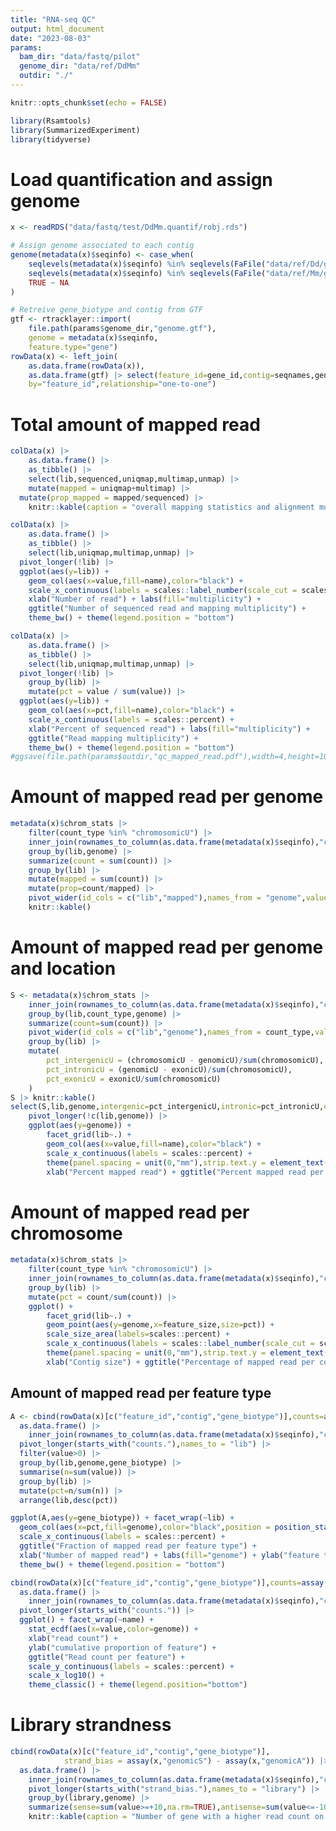 ```yaml
---
title: "RNA-seq QC"
output: html_document
date: "2023-08-03"
params:
  bam_dir: "data/fastq/pilot"
  genome_dir: "data/ref/DdMm"
  outdir: "./"
---
```


```r
knitr::opts_chunk$set(echo = FALSE)
```


```r
library(Rsamtools)
library(SummarizedExperiment)
library(tidyverse)
```



# Load quantification and assign genome
```r
x <- readRDS("data/fastq/test/DdMm.quantif/robj.rds")

# Assign genome associated to each contig
genome(metadata(x)$seqinfo) <- case_when(
	seqlevels(metadata(x)$seqinfo) %in% seqlevels(FaFile("data/ref/Dd/genome.fasta")) ~ "Dd",
	seqlevels(metadata(x)$seqinfo) %in% seqlevels(FaFile("data/ref/Mm/genome.fasta")) ~ "Mm",
	TRUE ~ NA
)

# Retreive gene_biotype and contig from GTF
gtf <- rtracklayer::import(
	file.path(params$genome_dir,"genome.gtf"),
	genome = metadata(x)$seqinfo,
	feature.type="gene")
rowData(x) <- left_join(
	as.data.frame(rowData(x)),
	as.data.frame(gtf) |> select(feature_id=gene_id,contig=seqnames,gene_biotype),
	by="feature_id",relationship="one-to-one")
```



# Total amount of mapped read
```r
colData(x) |>
	as.data.frame() |>
	as_tibble() |>
	select(lib,sequenced,uniqmap,multimap,unmap) |>
	mutate(mapped = uniqmap+multimap) |>
  mutate(prop_mapped = mapped/sequenced) |>
	knitr::kable(caption = "overall mapping statistics and alignment multiplicity")

colData(x) |>
	as.data.frame() |>
	as_tibble() |>
	select(lib,uniqmap,multimap,unmap) |>
  pivot_longer(!lib) |>
  ggplot(aes(y=lib)) +
    geom_col(aes(x=value,fill=name),color="black") +
    scale_x_continuous(labels = scales::label_number(scale_cut = scales::cut_short_scale())) +
    xlab("Number of read") + labs(fill="multiplicity") +
    ggtitle("Number of sequenced read and mapping multiplicity") +
    theme_bw() + theme(legend.position = "bottom")

colData(x) |>
	as.data.frame() |>
	as_tibble() |>
	select(lib,uniqmap,multimap,unmap) |>
  pivot_longer(!lib) |>
	group_by(lib) |>
	mutate(pct = value / sum(value)) |>
  ggplot(aes(y=lib)) +
    geom_col(aes(x=pct,fill=name),color="black") +
    scale_x_continuous(labels = scales::percent) +
    xlab("Percent of sequenced read") + labs(fill="multiplicity") +
    ggtitle("Read mapping multiplicity") +
    theme_bw() + theme(legend.position = "bottom")
#ggsave(file.path(params$outdir,"qc_mapped_read.pdf"),width=4,height=10)
```

# Amount of mapped read per genome
```r
metadata(x)$chrom_stats |>
	filter(count_type %in% "chromosomicU") |> 
	inner_join(rownames_to_column(as.data.frame(metadata(x)$seqinfo),"contig"),by=c("feature_id"="contig")) |>
	group_by(lib,genome) |> 
	summarize(count = sum(count)) |>
	group_by(lib) |>
	mutate(mapped = sum(count)) |>
	mutate(prop=count/mapped) |>
	pivot_wider(id_cols = c("lib","mapped"),names_from = "genome",values_from = c("count","prop")) |>
	knitr::kable()
```



# Amount of mapped read per genome and location
```r
S <- metadata(x)$chrom_stats |> 
	inner_join(rownames_to_column(as.data.frame(metadata(x)$seqinfo),"contig"),by=c("feature_id"="contig")) |>
	group_by(lib,count_type,genome) |> 
	summarize(count=sum(count)) |>
	pivot_wider(id_cols = c("lib","genome"),names_from = count_type,values_from = "count") |>
	group_by(lib) |>
	mutate(
		pct_intergenicU = (chromosomicU - genomicU)/sum(chromosomicU),
		pct_intronicU = (genomicU - exonicU)/sum(chromosomicU),
		pct_exonicU = exonicU/sum(chromosomicU)
	)
S |> knitr::kable()
select(S,lib,genome,intergenic=pct_intergenicU,intronic=pct_intronicU,exonic=pct_exonicU) |>
	pivot_longer(!c(lib,genome)) |>
	ggplot(aes(y=genome)) +
		facet_grid(lib~.) +
		geom_col(aes(x=value,fill=name),color="black") +
		scale_x_continuous(labels = scales::percent) +
		theme(panel.spacing = unit(0,"mm"),strip.text.y = element_text(angle=0)) +
		xlab("Percent mapped read") + ggtitle("Percent mapped read per organism and coding region")
```

# Amount of mapped read per chromosome
```r
metadata(x)$chrom_stats |> 
	filter(count_type %in% "chromosomicU") |>
	inner_join(rownames_to_column(as.data.frame(metadata(x)$seqinfo),"contig"),by=c("feature_id"="contig")) |>
	group_by(lib) |>
	mutate(pct = count/sum(count)) |>
	ggplot() +
		facet_grid(lib~.) +
		geom_point(aes(y=genome,x=feature_size,size=pct)) +
		scale_size_area(labels=scales::percent) +
		scale_x_continuous(labels = scales::label_number(scale_cut = scales::cut_short_scale())) +
		theme(panel.spacing = unit(0,"mm"),strip.text.y = element_text(angle=0)) +
		xlab("Contig size") + ggtitle("Percentage of mapped read per contig") + labs(size="% mapped read")
```




## Amount of mapped read per feature type
```r
A <- cbind(rowData(x)[c("feature_id","contig","gene_biotype")],counts=assay(x,"genomicU")) |>
  as.data.frame() |>
	inner_join(rownames_to_column(as.data.frame(metadata(x)$seqinfo),"contig"),by="contig") |>
  pivot_longer(starts_with("counts."),names_to = "lib") |>
  filter(value>0) |>
  group_by(lib,genome,gene_biotype) |>
  summarise(n=sum(value)) |>
  group_by(lib) |>
  mutate(pct=n/sum(n)) |>
  arrange(lib,desc(pct)) 

ggplot(A,aes(y=gene_biotype)) + facet_wrap(~lib) +
  geom_col(aes(x=pct,fill=genome),color="black",position = position_stack()) +
  scale_x_continuous(labels = scales::percent) +
  ggtitle("Fraction of mapped read per feature type") +
  xlab("Number of mapped read") + labs(fill="genome") + ylab("feature type") +
  theme_bw() + theme(legend.position = "bottom")
```


```r
cbind(rowData(x)[c("feature_id","contig","gene_biotype")],counts=assay(x,"genomicU")) |>
  as.data.frame() |>
	inner_join(rownames_to_column(as.data.frame(metadata(x)$seqinfo),"contig"),by="contig") |>
  pivot_longer(starts_with("counts.")) |>
  ggplot() + facet_wrap(~name) +
    stat_ecdf(aes(x=value,color=genome)) +
    xlab("read count") +
    ylab("cumulative proportion of feature") + 
    ggtitle("Read count per feature") + 
    scale_y_continuous(labels = scales::percent) +
    scale_x_log10() +
    theme_classic() + theme(legend.position="bottom")
```



# Library strandness
```r
cbind(rowData(x)[c("feature_id","contig","gene_biotype")],
			strand_bias = assay(x,"genomicS") - assay(x,"genomicA")) |>
  as.data.frame() |>
	inner_join(rownames_to_column(as.data.frame(metadata(x)$seqinfo),"contig"),by="contig") |>
	pivot_longer(starts_with("strand_bias."),names_to = "library") |>
	group_by(library,genome) |>
	summarize(sense=sum(value>=+10,na.rm=TRUE),antisense=sum(value<=-10,na.rm=TRUE),equal=sum(abs(value)<10,na.rm=TRUE)) |>
	knitr::kable(caption = "Number of gene with a higher read count on sense/antisense strand")
```
















